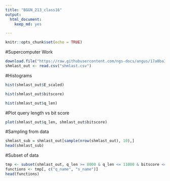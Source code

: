 ```yaml
---
title: "BGGN_213_class16"
output: 
  html_document: 
    keep_md: yes

---
```


```r
knitr::opts_chunk$set(echo = TRUE)
```
#Supercomputer Work
```r
download.file("https://raw.githubusercontent.com/ngs-docs/angus/17a0ba3b1d915de90a5b8bd1fbc1027eba47baf8/_static/shmlast/mouse.1.rna.fna.gz.x.cow.faa.crbl.csv.gz", "shmlast.csv")
shmlast_out <- read.csv("shmlast.csv")
```
#Histograms
```r
hist(shmlast_out$E_scaled)
```

```r
hist(shmlast_out$bitscore)
```

```r
hist(shmlast_out$q_len)
```
#Plot query length vs bit score
```r
plot(shmlast_out$q_len, shmlast_out$bitscore)
```
#Sampling from data
```r
shmlast_sub = shmlast_out[sample(nrow(shmlast_out), 10),]
head(shmlast_sub)
```
#Subset of data
```r
tmp <- subset(shmlast_out, q_len >= 8000 & q_len <= 11000 & bitscore <=2000)  
functions <- tmp[, c("q_name", "s_name")]
head(functions)
```

